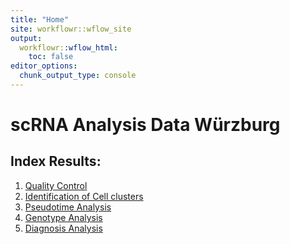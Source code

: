```yaml
---
title: "Home"
site: workflowr::wflow_site
output:
  workflowr::wflow_html:
    toc: false
editor_options:
  chunk_output_type: console
---
```


# scRNA Analysis Data Würzburg 


## Index Results: 

1. [Quality Control](01_QC_scRNA.html)
2. [Identification of Cell clusters](02_Clustering_scRNA.html)
3. [Pseudotime Analysis](03_TrajectoryAnalysis_scRNA.html)
4. [Genotype Analysis](04_GenotypeAnalysis_scRNA.html)
5. [Diagnosis Analysis](05_GroupAnalysis_scRNA.html)



